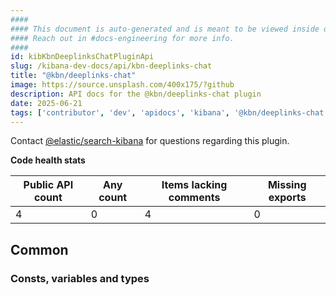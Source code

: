 ```yaml
---
####
#### This document is auto-generated and is meant to be viewed inside our experimental, new docs system.
#### Reach out in #docs-engineering for more info.
####
id: kibKbnDeeplinksChatPluginApi
slug: /kibana-dev-docs/api/kbn-deeplinks-chat
title: "@kbn/deeplinks-chat"
image: https://source.unsplash.com/400x175/?github
description: API docs for the @kbn/deeplinks-chat plugin
date: 2025-06-21
tags: ['contributor', 'dev', 'apidocs', 'kibana', '@kbn/deeplinks-chat']
---
```




Contact [@elastic/search-kibana](https://github.com/orgs/elastic/teams/search-kibana) for questions regarding this plugin.

**Code health stats**

| Public API count  | Any count | Items lacking comments | Missing exports |
|-------------------|-----------|------------------------|-----------------|
| 4 | 0 | 4 | 0 |

## Common

### Consts, variables and types
<DocDefinitionList data={kbnDeeplinksChatObj.common.misc}/>

